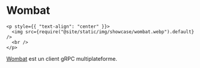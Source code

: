 # Wombat

```mdx-code-block
<p style={{ "text-align": "center" }}>
  <img src={require("@site/static/img/showcase/wombat.webp").default} />
  <br />
</p>
```

[Wombat](https://github.com/rogchap/wombat) est un client gRPC multiplateforme.